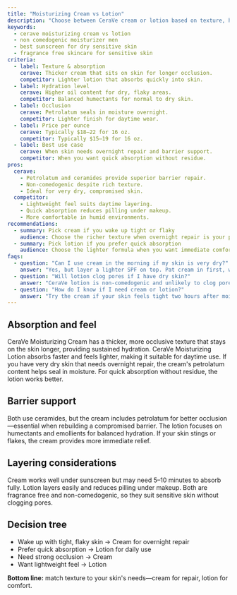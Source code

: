 ```yaml
---
title: "Moisturizing Cream vs Lotion"
description: "Choose between CeraVe cream or lotion based on texture, hydration level, and skin feel preferences."
keywords:
  - cerave moisturizing cream vs lotion
  - non comedogenic moisturizer men
  - best sunscreen for dry sensitive skin
  - fragrance free skincare for sensitive skin
criteria:
  - label: Texture & absorption
    cerave: Thicker cream that sits on skin for longer occlusion.
    competitor: Lighter lotion that absorbs quickly into skin.
  - label: Hydration level
    cerave: Higher oil content for dry, flaky areas.
    competitor: Balanced humectants for normal to dry skin.
  - label: Occlusion
    cerave: Petrolatum seals in moisture overnight.
    competitor: Lighter finish for daytime wear.
  - label: Price per ounce
    cerave: Typically $18–22 for 16 oz.
    competitor: Typically $15–19 for 16 oz.
  - label: Best use case
    cerave: When skin needs overnight repair and barrier support.
    competitor: When you want quick absorption without residue.
pros:
  cerave:
    - Petrolatum and ceramides provide superior barrier repair.
    - Non-comedogenic despite rich texture.
    - Ideal for very dry, compromised skin.
  competitor:
    - Lightweight feel suits daytime layering.
    - Quick absorption reduces pilling under makeup.
    - More comfortable in humid environments.
recommendations:
  - summary: Pick cream if you wake up tight or flaky
    audience: Choose the richer texture when overnight repair is your priority.
  - summary: Pick lotion if you prefer quick absorption
    audience: Choose the lighter formula when you want immediate comfort and minimal residue.
faqs:
  - question: "Can I use cream in the morning if my skin is very dry?"
    answer: "Yes, but layer a lighter SPF on top. Pat cream in first, wait 5 minutes, then apply sunscreen."
  - question: "Will lotion clog pores if I have dry skin?"
    answer: "CeraVe lotion is non-comedogenic and unlikely to clog pores. Test a small area if you are concerned."
  - question: "How do I know if I need cream or lotion?"
    answer: "Try the cream if your skin feels tight two hours after moisturizing. Switch to lotion if you prefer a lighter feel."
---
```


## Absorption and feel
CeraVe Moisturizing Cream has a thicker, more occlusive texture that stays on the skin longer, providing sustained hydration. CeraVe Moisturizing Lotion absorbs faster and feels lighter, making it suitable for daytime use. If you have very dry skin that needs overnight repair, the cream's petrolatum content helps seal in moisture. For quick absorption without residue, the lotion works better.

## Barrier support
Both use ceramides, but the cream includes petrolatum for better occlusion—essential when rebuilding a compromised barrier. The lotion focuses on humectants and emollients for balanced hydration. If your skin stings or flakes, the cream provides more immediate relief.

## Layering considerations
Cream works well under sunscreen but may need 5–10 minutes to absorb fully. Lotion layers easily and reduces pilling under makeup. Both are fragrance free and non-comedogenic, so they suit sensitive skin without clogging pores.

## Decision tree
- Wake up with tight, flaky skin → Cream for overnight repair
- Prefer quick absorption → Lotion for daily use
- Need strong occlusion → Cream
- Want lightweight feel → Lotion

**Bottom line:** match texture to your skin's needs—cream for repair, lotion for comfort.
